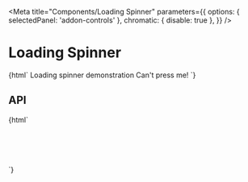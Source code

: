 

<Meta
  title="Components/Loading Spinner"
  parameters={{
    options: { selectedPanel: 'addon-controls' },
    chromatic: { disable: true },
  }}
/>

# Loading Spinner

<GuidelineLink path="loading-spinner" />

<Canvas withToolbar>
  <Story name="Base">{html`
    <pharos-loading-spinner></pharos-loading-spinner>
    <pharos-heading level="1" preset="5">Loading spinner demonstration</pharos-heading>
    <pharos-button @click="${() => action('Click')('Clicked')}">Can't press me!</pharos-button>
  `}</Story>
</Canvas>

## API

<ArgsTable of="pharos-loading-spinner" />

<Canvas withToolbar>
  <Story name="Scoped">{html`
    <div style="height: 5rem; width: 5rem; border: 1px solid black; position: relative;">
      <pharos-loading-spinner></pharos-loading-spinner>
    </div>
  `}</Story>
</Canvas>
